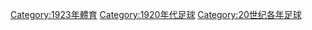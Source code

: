 {{Commons category|1923 in association football}}

[[Category:1923年體育|Category:1923年體育]]
[[Category:1920年代足球|Category:1920年代足球]]
[[Category:20世纪各年足球|Category:20世纪各年足球]]